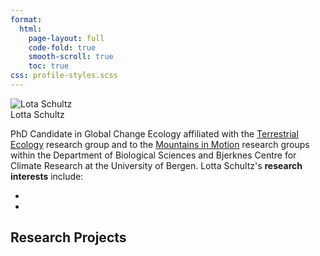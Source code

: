 ```yaml
---
format:
  html:
    page-layout: full
    code-fold: true
    smooth-scroll: true
    toc: true
css: profile-styles.scss
---
```


<!-- load Bootstrap Icons once (for the social icons) -->
<link rel="stylesheet" href="https://cdn.jsdelivr.net/npm/bootstrap-icons@1.11.3/font/bootstrap-icons.css">

```{=html}
<div class="profile-container">
  <!-- Profile Photo Section -->
  <div class="profile-photo-section">
    <img src="img/lotta.jpg" alt="Lota Schultz" class="profile-image">
   
   <div class="profile-social">
      <a href="lotta.schultz@uib.no" aria-label="Email"><i class="bi bi-envelope-fill"></i></a>
      <a href="https://scholar.google.com/citations?user=G_JcgScAAAAJ&hl=de" target="_blank" rel="noopener" aria-label="Google Scholar"><i class="bi bi-mortarboard-fill"></i></a>
      <a href="https://orcid.org/0000-0002-1659-0856" target="_blank" rel="noopener" aria-label="ORCID"><i class="bi bi-person-badge"></i></a>
      <a href="https://www.linkedin.com/in/lotta-schultz-676759213/" target="_blank" rel="noopener" aria-label="LinkedIn"><i class="bi bi-linkedin"></i></a>
      <a href="https://www4.uib.no/finn-ansatte/Lotta.Schultz" target="_blank" rel="noopener" aria-label="Website"><i class="bi bi-globe2"></i></a>
      <a href="https://lottaschultz.wixsite.com/himaldiaries" target="_blank" rel="noopener" aria-label="Website"><i class="bi bi-globe2"></i></a>
      <a href="https://github.com/lschultz97" target="_blank" rel="noopener" aria-label="Website"><i class="bi bi-globe2"></i></a>
    </div>
  </div>

  <!-- Main Content Section -->
  <div class="profile-content">
    <!-- Profile Header -->
    <div class="profile-header">
      <div class="profile-name">Lotta Schultz</div>
    </div>
    
    <!-- Profile Description -->
    <div class="profile-description">
      <p>PhD Candidate in Global Change Ecology affiliated with the <a href="https://w4.uib.no/en/research/research-groups/terrestrial-ecology">Terrestrial Ecology</a> research group and to the <a href="https://mountainsinmotion.w.uib.no/">Mountains in Motion</a> research groups within the Department of Biological Sciences and Bjerknes Centre for Climate Research at the University of Bergen. Lotta Schultz's <strong>research interests</strong> include:</p>
      
      <ul class="mb-0">
        <li></li>
        <li></li>
      </ul>
    </div>

    <!-- Research Projects Section -->
    <div class="page-header">
      <h2>Research Projects</h2>
    </div>
      
    <div class="members-background-box">
      <p><strong></strong></p>
    </div>
  </div>
</div>
```

